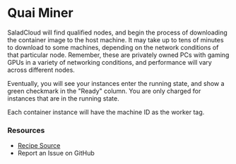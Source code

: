 # Quai Miner

SaladCloud will find qualified nodes, and begin the process of downloading the container image to the host machine. It may take up to tens of minutes to download to some machines, depending on the network conditions of that particular node. Remember, these are privately owned PCs with gaming GPUs in a variety of networking conditions, and performance will vary across different nodes.

Eventually, you will see your instances enter the running state, and show a green checkmark in the "Ready" column. You are only charged for instances that are in the running state.

Each container instance will have the machine ID as the worker tag.

### Resources

- [Recipe Source](https://github.com/SaladTechnologies/salad-recipes/tree/master/recipes/quai-miner)
- <Link url={`https://github.com/SaladTechnologies/salad-recipes/issues/new?title=Quai%20Miner&body=%3C%21---%20Please%20describe%20the%20issue%20you%20are%20having%20with%20this%20recipe%2C%20and%20include%20as%20much%20detail%20as%20possible%2C%20including%20any%20relevant%20logs.%20--%3E%0AImage%3A%20${props.container.image}`}>Report an Issue on GitHub</Link>